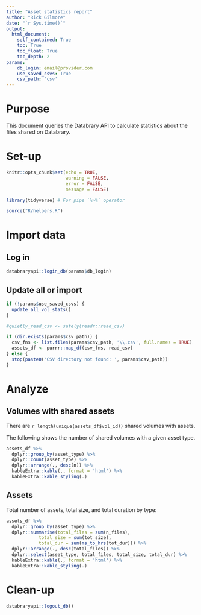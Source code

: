 ```yaml
---
title: "Asset statistics report"
author: "Rick Gilmore"
date: "`r Sys.time()`"
output: 
  html_document:
    self_contained: True
    toc: True
    toc_float: True
    toc_depth: 2
params:
    db_login: email@provider.com
    use_saved_csvs: True
    csv_path: 'csv'
---
```


# Purpose

This document queries the Databrary API to calculate statistics about the files shared on Databrary.

# Set-up

```r
knitr::opts_chunk$set(echo = TRUE,
                      warning = FALSE,
                      error = FALSE,
                      message = FALSE)

library(tidyverse) # For pipe `%>%` operator

source("R/helpers.R")
```

# Import data

## Log in

```r
databraryapi::login_db(params$db_login)
```

## Update all or import

```r
if (!params$use_saved_csvs) {
  update_all_vol_stats()
}

#quietly_read_csv <- safely(readr::read_csv)

if (dir.exists(params$csv_path)) {
  csv_fns <- list.files(params$csv_path, '\\.csv', full.names = TRUE)
  assets_df <- purrr::map_df(csv_fns, read_csv)
} else {
  stop(paste0('CSV directory not found: ', params$csv_path))
}
```

# Analyze

## Volumes with shared assets

There are `r length(unique(assets_df$vol_id))` shared volumes with assets.

The following shows the number of shared volumes with a given asset type.

```r
assets_df %>%
  dplyr::group_by(asset_type) %>%
  dplyr::count(asset_type) %>%
  dplyr::arrange(., desc(n)) %>%
  kableExtra::kable(., format = 'html') %>%
  kableExtra::kable_styling(.)
```

## Assets

Total number of assets, total size, and total duration by type:

```r
assets_df %>%
  dplyr::group_by(asset_type) %>%
  dplyr::summarise(total_files = sum(n_files),
            total_size = sum(tot_size),
            total_dur = sum(ms_to_hrs(tot_dur))) %>%
  dplyr::arrange(., desc(total_files)) %>%
  dplyr::select(asset_type, total_files, total_size, total_dur) %>%
  kableExtra::kable(., format = 'html') %>%
  kableExtra::kable_styling(.)
```

# Clean-up

```r
databraryapi::logout_db()
```

